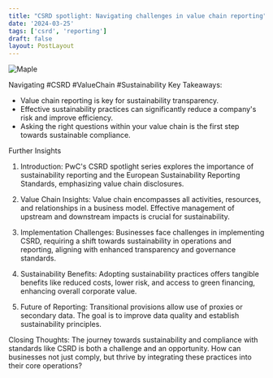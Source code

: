 ```yaml
---
title: "CSRD spotlight: Navigating challenges in value chain reporting"
date: '2024-03-25'
tags: ['csrd', 'reporting']
draft: false
layout: PostLayout
---
```


<div className="flex justify-center">
  <div className="my-1 w-full px-2 xl:my-1 xl:w-1/2 xl:px-2">
    <img src="https://willpolesa.pythonanywhere.com/static/podcast_thumbnails/recJ6RxVksPXAZOBWpodcast_thumbnail.jpg" alt="Maple" className="mx-auto h-58 w-auto" />
  </div>
</div>

Navigating #CSRD #ValueChain #Sustainability
Key Takeaways:
- Value chain reporting is key for sustainability transparency.
- Effective sustainability practices can significantly reduce a company's risk and improve efficiency.
- Asking the right questions within your value chain is the first step towards sustainable compliance.

Further Insights
1. Introduction:
PwC's CSRD spotlight series explores the importance of sustainability reporting and the European Sustainability Reporting Standards, emphasizing value chain disclosures.

2. Value Chain Insights:
Value chain encompasses all activities, resources, and relationships in a business model. Effective management of upstream and downstream impacts is crucial for sustainability.

3. Implementation Challenges:
Businesses face challenges in implementing CSRD, requiring a shift towards sustainability in operations and reporting, aligning with enhanced transparency and governance standards.

4. Sustainability Benefits:
Adopting sustainability practices offers tangible benefits like reduced costs, lower risk, and access to green financing, enhancing overall corporate value.

5. Future of Reporting:
Transitional provisions allow use of proxies or secondary data. The goal is to improve data quality and establish sustainability principles.

Closing Thoughts:
The journey towards sustainability and compliance with standards like CSRD is both a challenge and an opportunity. How can businesses not just comply, but thrive by integrating these practices into their core operations?

